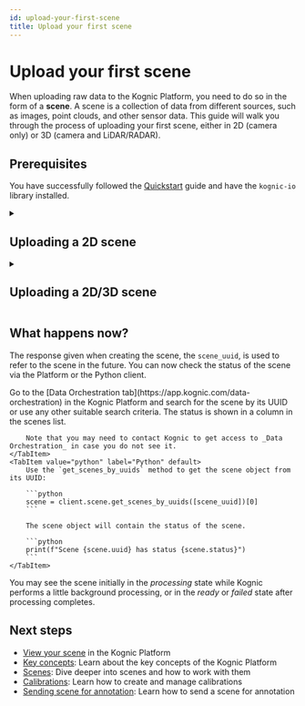 ```yaml
---
id: upload-your-first-scene
title: Upload your first scene
---
```




# Upload your first scene

When uploading raw data to the Kognic Platform, you need to do so in the form of a **scene**.
A scene is a collection of data from different sources, such as images, point clouds, and other sensor data.
This guide will walk you through the process of uploading your first scene, either in 2D (camera only) or 3D (camera and LiDAR/RADAR).

## Prerequisites

You have successfully followed the [Quickstart](./quickstart.mdx) guide and have the `kognic-io` library installed.

<details>
  <summary>
    <h2 style={{margin: '0px'}}>Uploading a 2D scene</h2>
  </summary>

To upload a 2D scene, you need to have the raw images available on your local machine (or create a [callback](https://developers.kognic.com/docs/kognic-io/overview#data-from-callback) for remote data).
It is a two-step process:

1. Build the scene object in Python
2. Upload the scene object to the Kognic Platform

Below follows examples for a few different cases.

<Tabs>
  <TabItem value="one-image" label="One Image" default>
    <CamerasOneImage />
  </TabItem>
  <TabItem value="multiple-images" label="Multiple Images" default>
    <CamerasMultipleImages />
  </TabItem>
  <TabItem value="sequence" label="Sequence">
    <CamerasSeq />
  </TabItem>
</Tabs>

</details>

<details>
  <summary>
    <h2 style={{margin: '0px'}}>Uploading a 2D/3D scene</h2>
  </summary>

To upload a 2D/3D scene, you need to have the raw images and point clouds available on your local machine (or create a [callback](https://developers.kognic.com/docs/kognic-io/overview#data-from-callback) for remote data).
In addition you need to have calibration data available.
It is a three-step process:

1. Create a [calibration](./kognic-io/calibrations/overview)
2. Build the scene object in Python, referencing the calibration from the previous step
3. Upload the scene object to the Kognic Platform

Below follows examples for a few different cases.

<Tabs>
  <TabItem value="one-image-one-lidar" label="One Image" default>
    <LidarsAndCamerasOne />
  </TabItem>
  <TabItem value="multiple-images" label="Multiple Images" default>
    <LidarsAndCamerasMultiple />
  </TabItem>
  <TabItem value="2d/3d-sequence" label="Sequence" default>
    <LidarsAndCamerasSeq />
  </TabItem>
</Tabs>

:::note
Multiple point clouds is also supported, but not shown in the examples above since that requires a bit more data.
See the [Motion Compensation](/docs/kognic-io/scenes/lidars_with_imu_data.md) section for more details.
:::

</details>

## What happens now?

The response given when creating the scene, the `scene_uuid`, is used to refer to the scene in the future. You can now
check the status of the scene via the Platform or the Python client.

<Tabs>
    <TabItem value="platform" label="Kognic Platform" default>
        Go to the [Data Orchestration tab](https://app.kognic.com/data-orchestration) in the Kognic Platform and search for the scene by its UUID or use any other suitable search criteria.
        The status is shown in a column in the scenes list.

        Note that you may need to contact Kognic to get access to _Data Orchestration_ in case you do not see it.
    </TabItem>
    <TabItem value="python" label="Python" default>
        Use the `get_scenes_by_uuids` method to get the scene object from its UUID:

        ```python
        scene = client.scene.get_scenes_by_uuids([scene_uuid])[0]
        ```

        The scene object will contain the status of the scene.

        ```python
        print(f"Scene {scene.uuid} has status {scene.status}")
        ```
    </TabItem>
</Tabs>

You may see the scene initially in the *processing* state while Kognic performs a little background processing, or in the
*ready* or *failed* state after processing completes.

## Next steps

- [View your scene](./view-uploaded-scene.mdx) in the Kognic Platform
- [Key concepts](/docs/key_concepts.md): Learn about the key concepts of the Kognic Platform
- [Scenes](/docs/kognic-io/overview): Dive deeper into scenes and how to work with them
- [Calibrations](/docs/kognic-io/calibrations/overview): Learn how to create and manage calibrations
- [Sending scene for annotation](/docs/kognic-io/working_with_scenes_and_inputs#creating-inputs-from-scene): Learn how to send a scene for annotation
